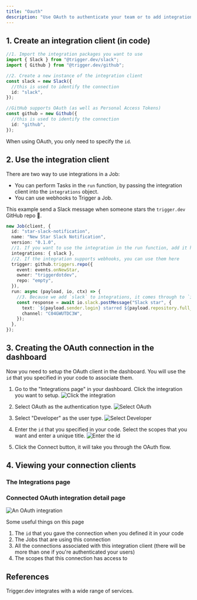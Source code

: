 ```yaml
---
title: "Oauth"
description: "Use OAuth to authenticate your team or to add integrations to your product so your users can connect their accounts."
---
```


## 1. Create an integration client (in code)

```ts
//1. Import the integration packages you want to use
import { Slack } from "@trigger.dev/slack";
import { Github } from "@trigger.dev/github";

//2. Create a new instance of the integration client
const slack = new Slack({
  //this is used to identify the connection
  id: "slack",
});

//GitHub supports OAuth (as well as Personal Access Tokens)
const github = new Github({
  //this is used to identify the connection
  id: "github",
});
```

When using OAuth, you only need to specify the `id`.

## 2. Use the integration client

There are two way to use integrations in a Job:

- You can perform Tasks in the `run` function, by passing the integration client into the `integrations` object.
- You can use webhooks to Trigger a Job.

This example send a Slack message when someone stars the `trigger.dev` GitHub repo 🤩.

```ts
new Job(client, {
  id: "star-slack-notification",
  name: "New Star Slack Notification",
  version: "0.1.0",
  //1. If you want to use the integration in the run function, add it here
  integrations: { slack },
  //2. If the integration supports webhooks, you can use them here
  trigger: github.triggers.repo({
    event: events.onNewStar,
    owner: "triggerdotdev",
    repo: "empty",
  }),
  run: async (payload, io, ctx) => {
    //3. Because we add `slack` to integrations, it comes through to `io.slack` here
    const response = await io.slack.postMessage("Slack star", {
      text: `${payload.sender.login} starred ${payload.repository.full_name}.\nTotal: ${payload.repository.stargazers_count}⭐️`,
      channel: "C04GWUTDC3W",
    });
  },
});
```

## 3. Creating the OAuth connection in the dashboard

Now you need to setup the OAuth client in the dashboard. You will use the `id` that you specified in your code to associate them.

1. Go to the "Integrations page" in your dashboard. Click the integration you want to setup.
   ![Click the integration](/images/integrations-click-github.png)

2. Select OAuth as the authentication type.
   ![Select OAuth](/images/oauth-setup-1.png)

3. Select "Developer" as the user type.
   ![Select Developer](/images/oauth-setup-2.png)

4. Enter the `id` that you specified in your code. Select the scopes that you want and enter a unique title.
   ![Enter the id](/images/oauth-setup-3.png)

5. Click the Connect button, it will take you through the OAuth flow.

## 4. Viewing your connection clients

### The Integrations page

<Snippet file="integration-list.mdx" />

### Connected OAuth integration detail page

![An OAuth integration](/images/integration-oauth.png)

Some useful things on this page

1. The `id` that you gave the connection when you defined it in your code
2. The Jobs that are using this connection
3. All the connections associated with this integration client (there will be more than one if you're authenticated your users)
4. The scopes that this connection has access to

## References

<CardGroup cols={2}>
  <Card title="View integrations" icon="grid-2" href="/integrations">
    Trigger.dev integrates with a wide range of services.
  </Card>
</CardGroup>
